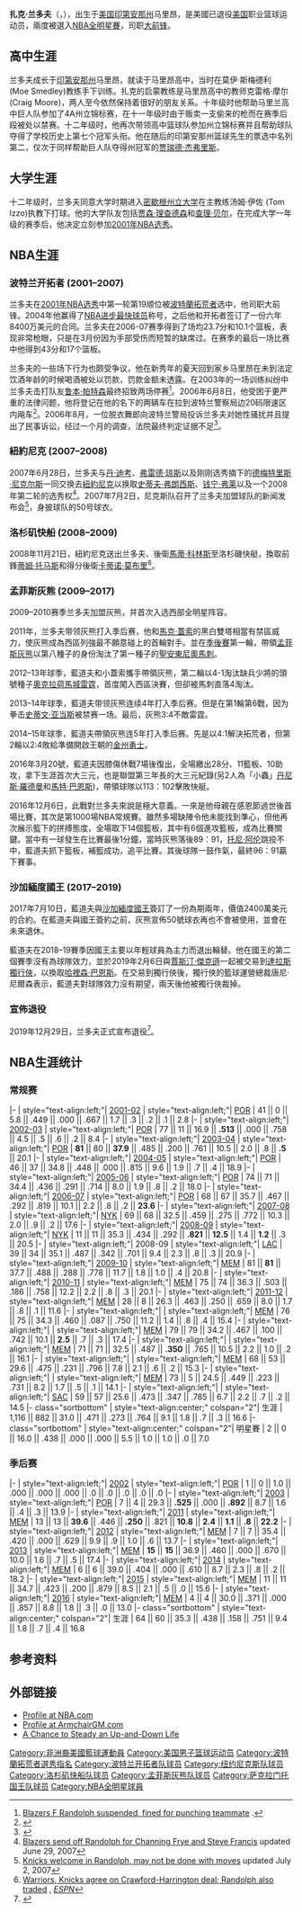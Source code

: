 {{NoteTA|G1=NBA
|1=zh-hans:扎克;zh-hk:沙克;zh-tw:扎克;
|2=zh-hans:兰多夫;zh-hk:蘭道夫;zh-tw:藍道夫;
}}
{{Infobox NBA Player
| image = Zach Randolph 20131118 cropped.jpg
| name = 扎克·兰多夫<br/>Zach Randolph
| nickname = 熊二
| position = [[大前锋|大前锋]]
| height_ft = 6
| height_in = 9
| weight_lb  = 260
| league = [[NBA|NBA]]
| team = 
| number = 50
| nationality = {{USA}}
| birth_date = {{birth date and age|1981|7|16}}
| birth_place = {{flag|印第安納州}}[[马里昂|马里昂]]
| highschool = 马里昂高中
| college = [[密歇根州立大学|密歇根州立大学]] 
| draft_round = 1
| draft_pick = 19
| draft_year = 2001
| draft_team = [[波特兰拓荒者|波特兰拓荒者]]
| career_start = 2001年
| career_end = 2019年
| former_teams = 
| years1 ={{nbay|2001|start}}–{{nbay|2006|end}} 
| team1 = [[波特蘭拓荒者|波特蘭拓荒者]]
| years2 ={{nbay|2007|start}}–{{nbay|2008|start}} 
| team2 = [[紐約尼克|紐約尼克]]
| years3 ={{nbay|2008|full=y}} 
| team3 = [[洛杉磯快艇|洛杉磯快艇]]
| years4 ={{nbay|2009|start}}–{{nbay|2016|end}} 
| team4 = [[曼斐斯灰熊|曼斐斯灰熊]]
| years5 ={{nbay|2017|start}}–{{nbay|2018|end}} 
| team5 = [[沙加緬度國王|沙加緬度國王]]
| highlights = 
* 2× [[NBA全明星賽|NBA全明星賽]] ({{nasg|2010}}, {{nasg|2013}})
* [[NBA最佳阵容|NBA最佳阵容第三隊]] ({{nbay|2010|end}})
* [[NBA进步最快球员|NBA进步最快球员]] ({{nbay|2003|end}})
* 50號球衣為[[曼斐斯灰熊|曼斐斯灰熊]]退休
}}

'''扎克·兰多夫'''（{{lang-en|'''Zach Randolph'''}}，{{bd|1981年|7月16日||}}），出生于[[美国|美国]][[印第安那州|印第安那州]]马里昂，是美國已退役[[美国|美国]]职业篮球运动员，兩度被選入[[NBA全明星赛|NBA全明星賽]]，司职[[大前锋|大前锋]]。

== 高中生涯 ==
兰多夫成长于[[印第安那州|印第安那州]]马里昂，就读于马里昂高中，当时在莫伊·斯梅德利 (Moe Smedley)教练手下训练。扎克的启蒙教练是马里昂高中的教师克雷格·摩尔 (Craig Moore)，两人至今依然保持着很好的朋友关系。十年级时他帮助马里兰高中巨人队参加了4A州立锦标赛，在十一年级时由于贩卖一支偷来的枪而在赛季后段被处以禁赛。十二年级时，他再次带领高中篮球队参加州立锦标赛并且帮助球队夺得了学校历史上第七个冠军头衔。他在随后的印第安那州篮球先生的票选中名列第二，仅次于同样帮助巨人队夺得州冠军的[[贾瑞德·杰弗里斯|贾瑞德·杰弗里斯]]。

== 大学生涯 ==
十二年级时，兰多夫同意大学时期进入[[密歇根州立大学|密歇根州立大学]]在主教练汤姆·伊佐 (Tom Izzo)执教下打球。他的大学队友包括[[贾森·理查德森|贾森·理查德森]]和[[查理·贝尔|查理·贝尔]]，在完成大学一年级的赛季后，他决定立刻参加[[2001年NBA选秀|2001年NBA选秀]]。

== NBA生涯 ==
=== 波特兰开拓者 (2001–2007) ===
兰多夫在[[2001年NBA选秀|2001年NBA选秀]]中第一轮第19顺位被[[波特蘭拓荒者|波特蘭拓荒者]]选中，他司职大前锋。2004年他赢得了[[NBA进步最快球员|NBA进步最快球员]]称号，之后他和开拓者签订了一份六年8400万美元的合同。兰多夫在2006-07赛季得到了场均23.7分和10.1个篮板，表现非常枪眼，只是在3月份因为手部受伤而短暂的缺席过。在赛季的最后一场比赛中他得到43分和17个篮板。

兰多夫的一些场下行为也颇受争议，他在新秀年的夏天回到家乡马里昂在未到法定饮酒年龄的时候喝酒被处以罚款，罚款金额未透露。在2003年的一场训练纠纷中兰多夫击打队友[[鲁本·帕特森|鲁本·帕特森]]最终招致两场停赛<ref>[http://www.allsports.com/cgi-bin/showstory.cgi?story_id=40287 Blazers F Randolph suspended, fined for punching teammate] {{webarchive|url=https://web.archive.org/web/20070312061543/http://www.allsports.com/cgi-bin/showstory.cgi?story_id=40287 |date=2007-03-12 }}.</ref>。2006年6月8日，他受困于更严重的法律问题，他将登记在他的名下的两辆车在拉到波特兰警察局边20码限速区内飚车<ref>{{Cite web |url=http://www.katu.com/stories/86722.html |title=存档副本 |accessdate=2007-11-06 |archive-date=2006-09-03 |archive-url=https://web.archive.org/web/20060903212324/http://katu.com/stories/86722.html |dead-url=no }}</ref>。2006年8月，一位脱衣舞郎向波特兰警局投诉兰多夫对她性骚扰并且提出了民事诉讼，经过一个月的调查，法院最终判定证据不足<ref>{{Cite web |url=http://www.oregonlive.com/pdfs/blazers/zach_memo092006.pdf |title=存档副本 |accessdate=2007-11-06 |archive-date=2007-09-30 |archive-url=https://web.archive.org/web/20070930035728/http://www.oregonlive.com/pdfs/blazers/zach_memo092006.pdf |dead-url=no }}</ref>。

=== 紐約尼克 (2007–2008) ===
2007年6月28日，兰多夫与[[丹·迪考|丹·迪考]]、[[弗雷德·琼斯|弗雷德·琼斯]]以及刚刚选秀摘下的[[德梅特里斯·尼克尔斯|德梅特里斯·尼克尔斯]]一同交换去[[紐約尼克|紐約尼克]]以换取[[史蒂夫·弗朗西斯|史蒂夫·弗朗西斯]]、[[钱宁·弗莱|钱宁·弗莱]]以及一个2008年第二轮的选秀权<ref>[http://sports.espn.go.com/espn/wire?section=nba&id=2920482 Blazers send off Randolph for Channing Frye and Steve Francis] {{Wayback|url=http://sports.espn.go.com/espn/wire?section=nba&id=2920482 |date=20121106184358 }} updated June 29, 2007</ref>。2007年7月2日，尼克斯队召开了兰多夫加盟球队的新闻发布会<ref>[http://sports.espn.go.com/nba/news/story?id=2923977 Knicks welcome in Randolph, may not be done with moves] {{Wayback|url=http://sports.espn.go.com/nba/news/story?id=2923977 |date=20071006103210 }} updated July 2, 2007</ref>，身披球队的50号球衣。

=== 洛杉矶快船 (2008–2009) ===
2008年11月21日，紐約尼克送出兰多夫、後衛[[馬蒂·科林斯|馬蒂·科林斯]]至洛杉磯快艇，換取前鋒[[蒂姆·托马斯|蒂姆·托马斯]]和得分後衛[[卡蒂诺·莫布里|卡蒂诺·莫布里]]<ref>[http://sports.espn.go.com/nba/news/story?id=3717209 Warriors, Knicks agree on Crawford-Harrington deal; Randolph also traded] {{Wayback|url=http://sports.espn.go.com/nba/news/story?id=3717209 |date=20081201154351 }}, ''[[ESPN|ESPN]]''</ref>。

=== 孟菲斯灰熊 (2009–2017) ===

2009–2010赛季兰多夫加盟灰熊，并首次入选西部全明星阵容。

2011年，兰多夫带领灰熊打入季后赛，他和[[馬克·蓋索|馬克·蓋索]]的黑白雙塔相當有禁區威力，使灰熊成為西區列強最不願意碰上的首輪對手。並在[[NBA季后赛|季後賽]]第一輪，帶領[[孟菲斯灰熊|孟菲斯灰熊]]以第八種子的身份淘汰了第一種子的[[圣安东尼奥马刺|聖安東尼奧馬刺]]。

2012–13年球季，藍道夫和小蓋索攜手帶領灰熊，第二輪以4-1淘汰缺兵少將的頭號種子[[奧克拉荷馬城雷霆|奧克拉荷馬城雷霆]]，首度闖入西區決賽，但卻被馬刺直落4淘汰。

2013–14年球季，藍道夫带领灰熊连续4年打入季后赛。但是在第1輪第6戰，因为拳击[[史蒂文·亚当斯|史蒂文·亚当斯]]被禁赛一场。最后，灰熊3:4不敵雷霆。

2014–15年球季，藍道夫帶領灰熊连5年打入季后赛。先是以4:1解決拓荒者，但第2輪以2:4敗給準備開啟王朝的[[金州勇士|金州勇士]]。

2016年3月20號，藍道夫因膝傷休戰7場後復出，全場繳出28分、11籃板、10助攻，拿下生涯首次大三元，也是聯盟第三年長的大三元紀錄(另2人為「小蟲」[[丹尼斯·羅德曼|丹尼斯·羅德曼]]和[[馬特·巴恩斯|馬特·巴恩斯]])，帶領球隊以113：102擊敗快艇。

2016年12月6日，此戰對兰多夫來說是極大意義。一來是他母親在感恩節過世後首場比賽，其次是第1000場NBA常規賽。雖然多場缺陣令他未能找到準心，但他再次展示籃下的拼搏態度，全場取下14個籃板，其中有6個進攻籃板，成為比賽關鍵。當中有一球發生在比賽最後1分鐘，當時灰熊落後89：91，[[托尼·阿伦|托尼·阿伦]]跳投不中，藍道夫抓下籃板，補籃成功，追平比賽。其後球隊一鼓作氣，最終96：91贏下賽事。

=== 沙加緬度國王 (2017–2019) ===
2017年7月10日，藍道夫與[[沙加緬度國王|沙加緬度國王]]簽訂了一份為期兩年，價值2400萬美元的合約。在藍道夫與國王簽約之前，灰熊宣佈50號球衣再也不會被使用，並會在未來退休。

藍道夫在2018–19賽季因國王主要以年輕球員為主力而退出輪替。他在國王的第二個賽季沒有為球隊效力，並於2019年2月6日與[[賈斯汀·傑克遜|賈斯汀·傑克遜]]一起被交易到[[達拉斯獨行俠|達拉斯獨行俠]]，以換取[[哈裡森·巴恩斯|哈裡森·巴恩斯]]。在交易到獨行俠後，獨行俠的籃球運營總裁唐尼·尼爾森表示，藍道夫對球隊效力沒有期望，兩天後他被獨行俠裁掉。

=== 宣佈退役 ===
2019年12月29日，兰多夫正式宣布退役<ref>{{cite web |author1=刘文明 |title=兰多夫正式宣告退役！17年职业生涯场均16+9 |url=https://sports.sina.com.cn/basketball/nba/2019-12-29/doc-iihnzahk0656076.shtml |website=新浪體育 |accessdate=2019-12-30 |archive-date=2019-12-30 |archive-url=https://web.archive.org/web/20191230073548/https://sports.sina.com.cn/basketball/nba/2019-12-29/doc-iihnzahk0656076.shtml |dead-url=no }}</ref>。

==NBA生涯统计==
{{NBA player statistics legend}}

===常规赛===
{{NBA player statistics start}}
|-
| style="text-align:left;"| [[2001-02_NBA赛季|2001-02]]
| style="text-align:left;"| [[波特兰开拓者|POR]]
| 41 || 0 || 5.8 || .449 || .000 || .667 || 1.7 || .3 || .2 || .1 || 2.8
|-
| style="text-align:left;"| [[2002-03_NBA赛季|2002-03]]
| style="text-align:left;"| [[波特兰开拓者|POR]]
| 77 || 11 || 16.9 || '''.513''' || .000 || .758 || 4.5 || .5 || .6 || .2 || 8.4
|-
| style="text-align:left;"| [[2003-04_NBA赛季|2003-04]]
| style="text-align:left;"| [[波特兰开拓者|POR]]
| '''81''' || 80 || '''37.9''' || .485 || .200 || .761 || 10.5 || 2.0 || .8 || '''.5''' || 20.1
|-
| style="text-align:left;"| [[2004-05_NBA赛季|2004-05]]
| style="text-align:left;"| [[波特兰开拓者|POR]]
| 46 || 37 || 34.8 || .448 || .000 || .815 || 9.6 || 1.9 || .7 || .4 || 18.9
|-
| style="text-align:left;"| [[2005-06_NBA赛季|2005-06]]
| style="text-align:left;"| [[波特兰开拓者|POR]]
| 74 || 71 || 34.4 || .436 || .291 || .714 || 8.0 || 1.9 || .8 || .2 || 18.0
|-
| style="text-align:left;"| [[2006-07_NBA赛季|2006-07]]
| style="text-align:left;"| [[波特兰开拓者|POR]]
| 68 || 67 || 35.7 || .467 || .292 || .819 || 10.1 || 2.2 || .8 || .2 || '''23.6'''
|-
| style="text-align:left;"| [[2007-08_NBA赛季|2007-08]]
| style="text-align:left;"| [[纽约尼克|NYK]]
| 69 || 68 || 32.5 || .459 || .275 || .772 || 10.3 || 2.0 || .9 || .2 || 17.6
|-
| style="text-align:left;"| [[2008-09_NBA赛季|2008-09]]
| style="text-align:left;"| [[纽约尼克|NYK]]
| 11 || 11 || 35.3 || .434 || .292 || '''.821''' || '''12.5''' || 1.4 || '''1.2''' || .3 || 20.5
|-
| style="text-align:left;"| 2008-09
| style="text-align:left;"| [[洛杉矶快船|LAC]]
| 39 || 34 || 35.1 || .487 || .342 || .701 || 9.4 || 2.3 || .8 || .3 || 20.9
|-
| style="text-align:left;"| [[2009-10_NBA赛季|2009-10]]
| style="text-align:left;"| [[孟菲斯灰熊|MEM]]
| 81 || '''81''' || 37.7 || .488 || .288 || .778 || 11.7 || 1.8 || 1.0 || .4 || 20.8
|-
| style="text-align:left;"| [[2010-11_NBA赛季|2010-11]]
| style="text-align:left;"| [[孟菲斯灰熊|MEM]]
| 75 || 74 || 36.3 || .503 || .186 || .758 || 12.2 || 2.2 || .8 || .3 || 20.1
|-
| style="text-align:left;"| [[2011-12_NBA赛季|2011-12]]
| style="text-align:left;"| [[孟菲斯灰熊|MEM]]
| 28 || 8 || 26.3 || .463 || .250 || .659 || 8.0 || 1.7 || .8 || .1 || 11.6
|-
| style="text-align:left;"| {{nbay|2012}}
| style="text-align:left;"| [[孟菲斯灰熊|MEM]]
| 76 || 75 || 34.3 || .460 || .087 || .750 || 11.2 || 1.4 || .8 || .4 || 15.4
|-
| style="text-align:left;"| {{nbay|2013}}
| style="text-align:left;"| [[孟菲斯灰熊|MEM]]
| 79 || 79 || 34.2 || .467 || .100 || .742 || 10.1 || '''2.5''' || .7 || .3 || 17.4
|-
| style="text-align:left;"| {{nbay|2014}}
| style="text-align:left;"| [[孟菲斯灰熊|MEM]]
| 71 || 71 || 32.5 || .487 || '''.350''' || .765 || 10.5 || 2.2 || 1.0 || .2 || 16.1
|-
| style="text-align:left;"| {{nbay|2015}}
| style="text-align:left;"| [[孟菲斯灰熊|MEM]]
| 68 || 53 || 29.6 || .475 || .231 || .796 || 7.8 || 2.1 || .6 || .2 || 15.3
|-
| style="text-align:left;"|{{nbay|2016}}
| style="text-align:left;"| [[孟菲斯灰熊|MEM]]
| 73 || 5 || 24.5 || .449 || .223 || .731 || 8.2 || 1.7 || .5 || .1 || 14.1
|-
| style="text-align:left;"|{{nbay|2017}}
| style="text-align:left;"| [[沙加緬度國王|SAC]]
| 59 || 57 || 25.6 || .473 || .347 || .785 || 6.7 || 2.2 || .7 || .2 || 14.5
|- class="sortbottom"
| style="text-align:center;" colspan="2"| 生涯
| 1,116 || 882 || 31.0 || .471 || .273 || .764 || 9.1 || 1.8 || .7 || .3 || 16.6
|- class="sortbottom"
| style="text-align:center;" colspan="2"| 明星賽
| 2 || 0 || 16.0 || .438 || .000 || .000 || 5.5 || 1.0 || 1.0 || .0 || 7.0
{{s-end}}

===季后赛===
{{NBA player statistics start}}
|-
| style="text-align:left;"| [[2002年NBA季後賽|2002]]
| style="text-align:left;"| [[波特兰开拓者|POR]]
| 1 || 0 || 1.0 || .000 || .000 || .000 || .0 || .0 || .0 || .0 || .0
|-
| style="text-align:left;"| [[2003年NBA季後賽|2003]]
| style="text-align:left;"| [[波特兰开拓者|POR]]
| 7 || 4 || 29.3 || '''.525''' || .000 || '''.892''' || 8.7 || 1.6 || .4 || .3 || 13.9
|-
| style="text-align:left;"| [[2011年NBA季後賽|2011]]
| style="text-align:left;"| [[孟菲斯灰熊|MEM]]
| 13 || 13 || '''39.6''' || .446 || '''.250''' || .821 || '''10.8''' || '''2.4''' || '''1.1''' || '''.8''' || '''22.2'''
|-
| style="text-align:left;"| [[2012年NBA季後賽|2012]]
| style="text-align:left;"| [[孟菲斯灰熊|MEM]]
| 7 || 7 || 35.4 || .420 || .000 || .629 || 9.9 || .9 || 1.0 || .6 || 13.7
|-
| style="text-align:left;"| [[2013年NBA季後賽|2013]]
| style="text-align:left;"| [[孟菲斯灰熊|MEM]]
| '''15''' || '''15''' || 36.9 || .460 || .000 || .670 || 10.0 || 1.6 || .7 || .5 || 17.4
|-
| style="text-align:left;"| [[2014年NBA季後賽|2014]]
| style="text-align:left;"| [[孟菲斯灰熊|MEM]]
| 6 || 6 || 39.0 || .404 || .000 || .610 || 8.7 || 2.3 || .8 || .2 || 18.2
|-
| style="text-align:left;"| [[2015年NBA季後賽|2015]]
| style="text-align:left;"| [[孟菲斯灰熊|MEM]]
| 11 || 11 || 34.7 || .423 || .200 || .879 || 8.5 || 2.1 || .5 || .0 || 15.6
|-
| style="text-align:left;"| [[2016年NBA季後賽|2016]]
| style="text-align:left;"| [[孟菲斯灰熊|MEM]]
| 4 || 4 || 30.0 || .371 || .000 || .857 || 8.8 || 1.8 || .3 || .0 || 13.0
|- class="sortbottom"
| style="text-align:center;" colspan="2"| 生涯
| 64 || 60 || 35.3 || .438 || .158 || .751 || 9.4 || 1.8 || .7 || .4 || 16.8
{{S-end}}

==参考资料==
<div class="references-small">
<references/>
</div>

== 外部链接 ==
* [http://www.nba.com/playerfile/zach_randolph/ Profile at NBA.com] {{Wayback|url=http://www.nba.com/playerfile/zach_randolph/ |date=20071024183319 }}{{en}}
* [https://web.archive.org/web/20071031194316/http://www.armchairgm.com/index.php?title=Zach_Randolph Profile at ArmchairGM.com]{{en}}
* [http://www.nytimes.com/2007/07/02/sports/basketball/02randolph.html A Chance to Steady an Up-and-Down Life] {{Wayback|url=http://www.nytimes.com/2007/07/02/sports/basketball/02randolph.html |date=20110520205408 }}{{en}}

{{start box}} 
{{succession box|3=[[NBA进步最快球员|NBA进步最快球员]]|1=[[吉尔伯特·阿里纳斯|吉尔伯特·阿里纳斯]] |2=[[鲍比·西蒙斯|鲍比·西蒙斯]]|4=2003-04赛季}}
{{end box}}

{{麦当劳全美比赛男子最有价值球员}}
{{2001 NBA Draft}}
{{NBA进步最快球员}}

{{Authority control}}
{{DEFAULTSORT:Randolph, Zach}}
[[Category:非洲裔美國籃球運動員|Category:非洲裔美國籃球運動員]]
[[Category:美国男子篮球运动员|Category:美国男子篮球运动员]]
[[Category:波特蘭拓荒者選秀指名|Category:波特蘭拓荒者選秀指名]]
[[Category:波特兰开拓者队球员|Category:波特兰开拓者队球员]]
[[Category:纽约尼克斯队球员|Category:纽约尼克斯队球员]]
[[Category:洛杉矶快船队球员|Category:洛杉矶快船队球员]]
[[Category:孟菲斯灰熊队球员|Category:孟菲斯灰熊队球员]]
[[Category:萨克拉门托国王队球员|Category:萨克拉门托国王队球员]]
[[Category:NBA全明星球員|Category:NBA全明星球員]]